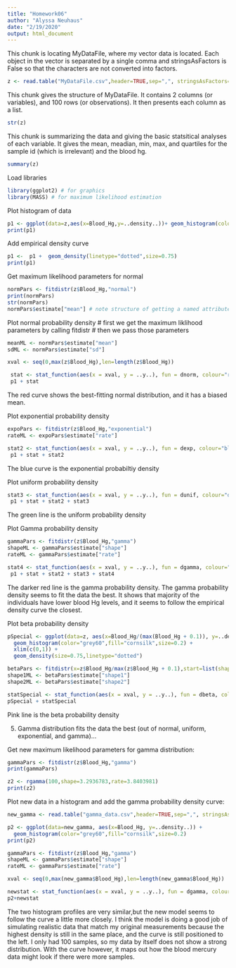 ```yaml
---
title: "Homework06"
author: "Alyssa Neuhaus"
date: "2/19/2020"
output: html_document
---
```


This chunk is locating MyDataFile, where my vector data is located. Each object in the vector is separated by a single comma and stringsAsFactors is False so that the characters are not converted into factors.
```r
z <- read.table("MyDataFile.csv",header=TRUE,sep=",", stringsAsFactors=FALSE)
```

This chunk gives the structure of MyDataFile. It contains 2 columns (or variables), and 100 rows (or observations). It then presents each column as a list. 
```r
str(z)
```

This chunk is summarizing the data and giving the basic statsitical analyses of each variable. It gives the mean, meadian, min, max, and quartiles for the sample id (which is irrelevant) and the blood hg. 
```r
summary(z)
```

Load libraries 
```r
library(ggplot2) # for graphics
library(MASS) # for maximum likelihood estimation
```

Plot histogram of data
```r
p1 <- ggplot(data=z,aes(x=Blood_Hg,y=..density..))+ geom_histogram(color="grey60",fill="cornsilk",size=0.05) 
print(p1)
```

Add empirical density curve
```r
p1 <-  p1 +  geom_density(linetype="dotted",size=0.75)
print(p1)
```

Get maximum likelihood parameters for normal
```r
normPars <- fitdistr(z$Blood_Hg,"normal")
print(normPars)
str(normPars)
normPars$estimate["mean"] # note structure of getting a named attribute
```

Plot normal probability density
# first we get the maximum liklihood parameters by calling fitdistr
# then we pass those parameters
```r
meanML <- normPars$estimate["mean"]
sdML <- normPars$estimate["sd"]

xval <- seq(0,max(z$Blood_Hg),len=length(z$Blood_Hg))

 stat <- stat_function(aes(x = xval, y = ..y..), fun = dnorm, colour="red", n = length(z$Blood_Hg), args = list(mean = meanML, sd = sdML))
 p1 + stat
``` 
The red curve shows the best-fitting normal distribution, and it has a biased mean. 

Plot exponential probability density
```r
expoPars <- fitdistr(z$Blood_Hg,"exponential")
rateML <- expoPars$estimate["rate"]

stat2 <- stat_function(aes(x = xval, y = ..y..), fun = dexp, colour="blue", n = length(z$Blood_Hg), args = list(rate=rateML))
 p1 + stat + stat2
```
The blue curve is the exponential probabiltiy density

Plot uniform probability density
```r
stat3 <- stat_function(aes(x = xval, y = ..y..), fun = dunif, colour="darkgreen", n = length(z$Blood_Hg), args = list(min=min(z$Blood_Hg), max=max(z$Blood_Hg)))
 p1 + stat + stat2 + stat3
```
The green line is the uniform probability density

Plot Gamma probability density
```r
gammaPars <- fitdistr(z$Blood_Hg,"gamma")
shapeML <- gammaPars$estimate["shape"]
rateML <- gammaPars$estimate["rate"]

stat4 <- stat_function(aes(x = xval, y = ..y..), fun = dgamma, colour="brown", n = length(z$Blood_Hg), args = list(shape=shapeML, rate=rateML))
 p1 + stat + stat2 + stat3 + stat4
```
The darker red line is the gamma probability density.
The gamma probability density seems to fit the data the best. It shows that majority of the individuals have lower blood Hg levels, and it seems to follow the empirical density curve the closest. 

Plot beta probability density
```r
pSpecial <- ggplot(data=z, aes(x=Blood_Hg/(max(Blood_Hg + 0.1)), y=..density..)) +
  geom_histogram(color="grey60",fill="cornsilk",size=0.2) + 
  xlim(c(0,1)) +
  geom_density(size=0.75,linetype="dotted")

betaPars <- fitdistr(x=z$Blood_Hg/max(z$Blood_Hg + 0.1),start=list(shape1=1,shape2=2),"beta")
shape1ML <- betaPars$estimate["shape1"]
shape2ML <- betaPars$estimate["shape2"]

statSpecial <- stat_function(aes(x = xval, y = ..y..), fun = dbeta, colour="orchid", n = length(z$Blood_Hg), args = list(shape1=shape1ML,shape2=shape2ML))
pSpecial + statSpecial
```
Pink line is the beta probability density

5. Gamma distribution fits the data the best (out of normal, uniform, exponential, and gamma)...

Get new maximum likelihood parameters for gamma distribution:
```r
gammaPars <- fitdistr(z$Blood_Hg,"gamma")
print(gammaPars)
```

```r
z2 <- rgamma(100,shape=3.2936783,rate=3.8403981)
print(z2)
```

Plot new data in a histogram and add the gamma probability density curve:
```r
new_gamma <- read.table("gamma_data.csv",header=TRUE,sep=",", stringsAsFactors=FALSE)

p2 <- ggplot(data=new_gamma, aes(x=Blood_Hg, y=..density..)) +
  geom_histogram(color="grey60",fill="cornsilk",size=0.2) 
print(p2)

gammaPars <- fitdistr(z$Blood_Hg,"gamma")
shapeML <- gammaPars$estimate["shape"]
rateML <- gammaPars$estimate["rate"]

xval <- seq(0,max(new_gamma$Blood_Hg),len=length(new_gamma$Blood_Hg))

newstat <- stat_function(aes(x = xval, y = ..y..), fun = dgamma, colour="brown", n = length(z$Blood_Hg), args = list(shape=shapeML, rate=rateML))
p2+newstat
```

The two histogram profiles are very similar,but the new model seems to follow the curve a little more closely. I think the model is doing a good job of simulating realistic data that match my original measurements because the highest density is still in the same place, and the curve is still positioned to the left. I only had 100 samples, so my data by itself does not show a strong distribution. With the curve however, it maps out how the blood mercury data might look if there were more samples. 
